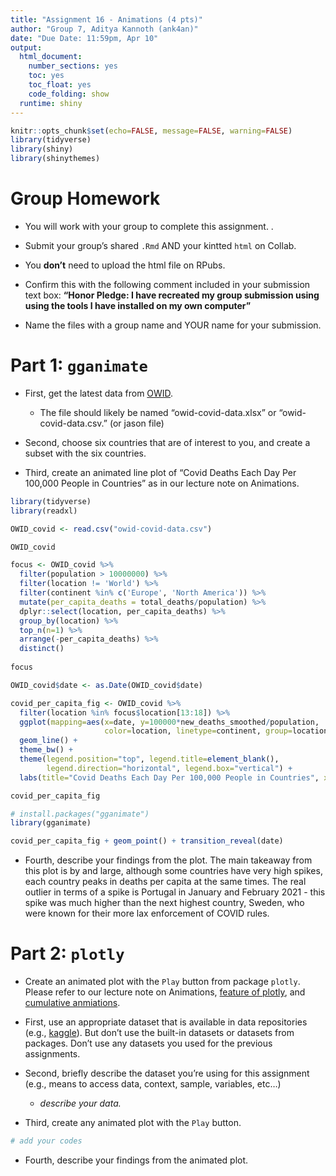 ---
title: "Assignment 16 - Animations (4 pts)"
author: "Group 7, Aditya Kannoth (ank4an)"
date: "Due Date: 11:59pm, Apr 10"
output:
  html_document:
    number_sections: yes
    toc: yes
    toc_float: yes
    code_folding: show
  runtime: shiny    
---

```{r setup, include=FALSE}
knitr::opts_chunk$set(echo=FALSE, message=FALSE, warning=FALSE)
library(tidyverse)
library(shiny)
library(shinythemes)
```

# Group Homework 

- You will work with your group to complete this assignment.
.
- Submit your group's shared `.Rmd` AND your kintted `html` on Collab.

- You **don't** need to upload the html file on RPubs. 

- Confirm this with the following comment included in your submission text box: **"Honor Pledge: I have recreated my group submission using using the tools I have installed on my own computer"**
    
- Name the files with a group name and YOUR name for your submission.


# Part 1: `gganimate`

- First, get the latest data from [OWID](https://ourworldindata.org/covid-deaths).
      
   - The file should likely be named "owid-covid-data.xlsx" or "owid-covid-data.csv." (or jason file)
      
- Second, choose six countries that are of interest to you, and create a subset with the six countries.

- Third, create an animated line plot of "Covid Deaths Each Day Per 100,000 People in Countries" as in our lecture note on Animations.  


```{r}
library(tidyverse)
library(readxl)

OWID_covid <- read.csv("owid-covid-data.csv")

OWID_covid
```
```{r}
focus <- OWID_covid %>% 
  filter(population > 10000000) %>%
  filter(location != 'World') %>%
  filter(continent %in% c('Europe', 'North America')) %>%
  mutate(per_capita_deaths = total_deaths/population) %>%
  dplyr::select(location, per_capita_deaths) %>% 
  group_by(location) %>% 
  top_n(n=1) %>% 
  arrange(-per_capita_deaths) %>%
  distinct()  
  
focus

```
```{r}
OWID_covid$date <- as.Date(OWID_covid$date)

covid_per_capita_fig <- OWID_covid %>% 
  filter(location %in% focus$location[13:18]) %>%
  ggplot(mapping=aes(x=date, y=100000*new_deaths_smoothed/population,
                     color=location, linetype=continent, group=location)) + 
  geom_line() + 
  theme_bw() + 
  theme(legend.position="top", legend.title=element_blank(), 
        legend.direction="horizontal", legend.box="vertical") +
  labs(title="Covid Deaths Each Day Per 100,000 People in Countries", x="Date", y="Mortality rate")

covid_per_capita_fig
```
```{r}
# install.packages("gganimate")
library(gganimate)

covid_per_capita_fig + geom_point() + transition_reveal(date)  
```

- Fourth, describe your findings from the plot.
The main takeaway from this plot is by and large, although some countries have very high spikes, each country peaks in deaths per capita at the same times. The real outlier in terms of a spike is Portugal in January and February 2021 - this spike was much higher than the next highest country, Sweden, who were known for their more lax enforcement of COVID rules. 


# Part 2: `plotly`

- Create an animated plot with the `Play` button from package `plotly`. Please refer to our lecture note on Animations, [feature of plotly](https://plotly.com/r/animations/), and [cumulative anmiations](https://plotly.com/r/cumulative-animations/).

- First, use an appropriate dataset that is available in data repositories (e.g., [kaggle](https://www.kaggle.com/datasets)). But don't use the built-in datasets or datasets from packages. Don't use any datasets you used for the previous assignments.

- Second, briefly describe the dataset you're using for this assignment (e.g., means to access data, context, sample, variables, etc...)

   + *describe your data.*
   
- Third, create any animated plot with the `Play` button.  

```{r}
# add your codes 
```

- Fourth, describe your findings from the animated plot. 

